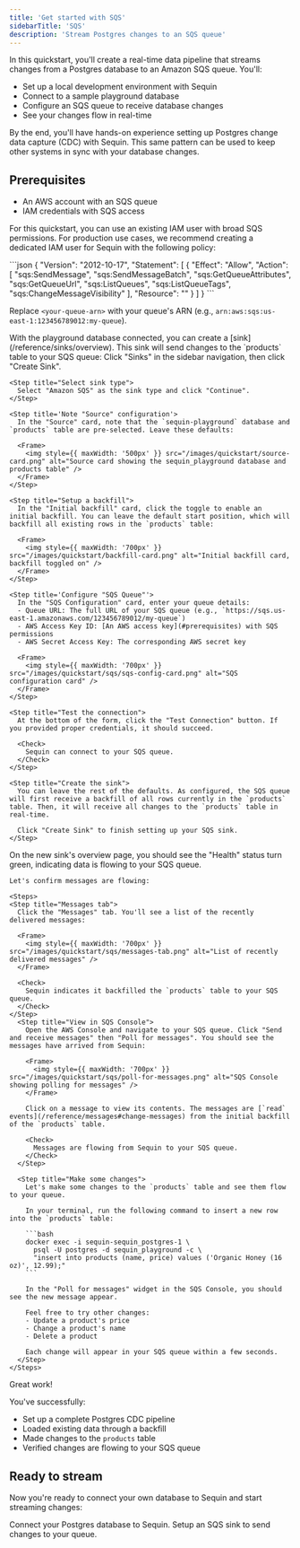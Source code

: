 ```yaml
---
title: 'Get started with SQS'
sidebarTitle: 'SQS'
description: 'Stream Postgres changes to an SQS queue'
---
```



In this quickstart, you'll create a real-time data pipeline that streams changes from a Postgres database to an Amazon SQS queue. You'll:

- Set up a local development environment with Sequin
- Connect to a sample playground database 
- Configure an SQS queue to receive database changes
- See your changes flow in real-time

By the end, you'll have hands-on experience setting up Postgres change data capture (CDC) with Sequin. This same pattern can be used to keep other systems in sync with your database changes.

## Prerequisites

- An AWS account with an SQS queue
- IAM credentials with SQS access

For this quickstart, you can use an existing IAM user with broad SQS permissions. For production use cases, we recommend creating a dedicated IAM user for Sequin with the following policy:

<Accordion title="Required IAM Policy">
  ```json
  {
    "Version": "2012-10-17",
    "Statement": [
      {
        "Effect": "Allow",
        "Action": [
          "sqs:SendMessage",
          "sqs:SendMessageBatch",
          "sqs:GetQueueAttributes",
          "sqs:GetQueueUrl",
          "sqs:ListQueues",
          "sqs:ListQueueTags",
          "sqs:ChangeMessageVisibility"
        ],
        "Resource": "<your-queue-arn>"
      }
    ]
  }
  ```

Replace `<your-queue-arn>` with your queue's ARN (e.g., `arn:aws:sqs:us-east-1:123456789012:my-queue`).
</Accordion>

<Steps titleSize="h2">
 <QuickstartInitialSteps />
 <Step title="Create an SQS Sink" icon="aws">
  With the playground database connected, you can create a [sink](/reference/sinks/overview). This sink will send changes to the `products` table to your SQS queue:

  <Steps>
    <Step title="Navigate to Sinks">
      Click "Sinks" in the sidebar navigation, then click "Create Sink".
    </Step>

    <Step title="Select sink type">
      Select "Amazon SQS" as the sink type and click "Continue".
    </Step>

    <Step title='Note "Source" configuration'>
      In the "Source" card, note that the `sequin-playground` database and `products` table are pre-selected. Leave these defaults:

      <Frame>
        <img style={{ maxWidth: '500px' }} src="/images/quickstart/source-card.png" alt="Source card showing the sequin_playground database and products table" />
      </Frame>
    </Step>

    <Step title="Setup a backfill">
      In the "Initial backfill" card, click the toggle to enable an initial backfill. You can leave the default start position, which will backfill all existing rows in the `products` table:

      <Frame>
        <img style={{ maxWidth: '700px' }} src="/images/quickstart/backfill-card.png" alt="Initial backfill card, backfill toggled on" />
      </Frame>
    </Step>

    <Step title='Configure "SQS Queue"'>
      In the "SQS Configuration" card, enter your queue details:
      - Queue URL: The full URL of your SQS queue (e.g., `https://sqs.us-east-1.amazonaws.com/123456789012/my-queue`)
      - AWS Access Key ID: [An AWS access key](#prerequisites) with SQS permissions
      - AWS Secret Access Key: The corresponding AWS secret key

      <Frame>
        <img style={{ maxWidth: '700px' }} src="/images/quickstart/sqs/sqs-config-card.png" alt="SQS configuration card" />
      </Frame>
    </Step>

    <Step title="Test the connection">
      At the bottom of the form, click the "Test Connection" button. If you provided proper credentials, it should succeed.

      <Check>
        Sequin can connect to your SQS queue.
      </Check>
    </Step>

    <Step title="Create the sink">
      You can leave the rest of the defaults. As configured, the SQS queue will first receive a backfill of all rows currently in the `products` table. Then, it will receive all changes to the `products` table in real-time.

      Click "Create Sink" to finish setting up your SQS sink.
    </Step>
  </Steps>
 </Step>

  <Step title="See changes flow to your SQS queue" icon="waveform-lines">
    On the new sink's overview page, you should see the "Health" status turn green, indicating data is flowing to your SQS queue.

    Let's confirm messages are flowing:

    <Steps>
    <Step title="Messages tab">
      Click the "Messages" tab. You'll see a list of the recently delivered messages:

      <Frame>
        <img style={{ maxWidth: '700px' }} src="/images/quickstart/sqs/messages-tab.png" alt="List of recently delivered messages" />
      </Frame>

      <Check>
        Sequin indicates it backfilled the `products` table to your SQS queue.
      </Check>
    </Step>
      <Step title="View in SQS Console">
        Open the AWS Console and navigate to your SQS queue. Click "Send and receive messages" then "Poll for messages". You should see the messages have arrived from Sequin:

        <Frame>
          <img style={{ maxWidth: '700px' }} src="/images/quickstart/sqs/poll-for-messages.png" alt="SQS Console showing polling for messages" />
        </Frame>

        Click on a message to view its contents. The messages are [`read` events](/reference/messages#change-messages) from the initial backfill of the `products` table.

        <Check>
          Messages are flowing from Sequin to your SQS queue.
        </Check>
      </Step>

      <Step title="Make some changes">
        Let's make some changes to the `products` table and see them flow to your queue.

        In your terminal, run the following command to insert a new row into the `products` table:

        ```bash
        docker exec -i sequin-sequin_postgres-1 \
          psql -U postgres -d sequin_playground -c \
          "insert into products (name, price) values ('Organic Honey (16 oz)', 12.99);"
        ```

        In the "Poll for messages" widget in the SQS Console, you should see the new message appear.

        Feel free to try other changes:
        - Update a product's price
        - Change a product's name
        - Delete a product

        Each change will appear in your SQS queue within a few seconds.
      </Step>
    </Steps>
  </Step>
</Steps>

<Check>
  Great work!
</Check>

You've successfully:

- Set up a complete Postgres CDC pipeline
- Loaded existing data through a backfill
- Made changes to the `products` table
- Verified changes are flowing to your SQS queue

## Ready to stream

Now you're ready to connect your own database to Sequin and start streaming changes:

<CardGroup cols={2}>
  <Card title="Guide: Connect Postgres" icon="elephant" href="/connect-postgres">
    Connect your Postgres database to Sequin.
  </Card>
  <Card title="Guide: Setting up an SQS sink" icon="aws" href="/how-to/stream-postgres-to-sqs">
    Setup an SQS sink to send changes to your queue.
  </Card>
</CardGroup>